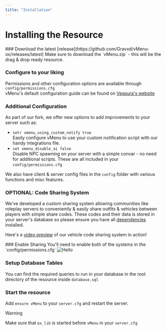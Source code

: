```yaml
---
title: "Installation"
---
```



# Installing the Resource
<Steps>
### Download the latest [release](https://github.com/Gravxd/vMenu-ox/releases/latest)
Make sure to download the `vMenu.zip` - this will be the drag & drop ready resource.
 
### Configure to your liking
 
Permissions and other configuration options are available through `config/permissions.cfg`
<br/>vMenu's default configuration guide can be found on [Vespura's website](https://docs.vespura.com/vmenu/configuration/)

### Additional Configuration
As part of our fork, we offer new options to add improvements to your server such as:
- `setr vmenu_using_custom_notify true`
<br/>Easily configure vMenu to use your custom notification script with our handy integrations file.
- `set vmenu_disable_ai false`
<br/>Disable NPC spawning on your server with a simple convar - no need for additional scripts.
These are all included in your `config/permissions.cfg`

We also have client & server config files in the `config` folder with various functions and misc features.

### OPTIONAL: Code Sharing System
We've developed a custom sharing system allowing communities like roleplay servers to conveniently & easily share outfits & vehicles between players with simple share codes.
These codes and their data is stored in your server's database so please ensure you have all [dependencies](/docs/vmenuox/1-information#dependencies) installed.

Here's a [video preview](https://www.youtube.com/watch?v=qWYHNAXnCHw) of our vehicle code sharing system in action!

<Steps>
### Enable Sharing
You'll need to enable both of the systems in the `config/permissions.cfg`
<Image src="/vmenuox-outfitcfg.webp" alt="Hello" width={500} height={500} />

### Setup Database Tables
You can find the required queries to run in your database in the root directory of the resource inside `database.sql`

</Steps>


### Start the resource
Add `ensure vMenu` to your `server.cfg` and restart the server.
> [!WARNING]
>
> Make sure that `ox_lib` is started before `vMenu` in your `server.cfg`



</Steps>